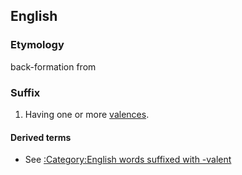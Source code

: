 {{also|valent}}
==English==

===Etymology===
back-formation from {{term|valence}}

===Suffix===
{{head|en|suffix|cat=suffixes|sort=valent}}

# Having one or more [[valences]].

====Derived terms====
*See [[:Category:English words suffixed with -valent]]